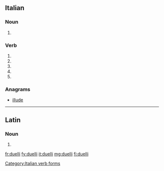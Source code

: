 ==Italian==

===Noun===
{{head|it|plural}} {{m}}

# {{plural of|duello|lang=it}}

===Verb===
{{head|it}}

# {{conjugation of|duellare||2|s|pres|ind|lang=it}}
# {{conjugation of|duellare||1|s|pres|sub|lang=it}}
# {{conjugation of|duellare||2|s|pres|sub|lang=it}}
# {{conjugation of|duellare||3|s|pres|sub|lang=it}}
# {{conjugation of|duellare||3|s|imp|lang=it}}

===Anagrams===
* [[illude#Italian|illude]]

[[Category:Italian verb forms]]

----

==Latin==

===Noun===
{{la-noun-form|duellī}}

# {{inflection of|duellum||gen|s|lang=la}}

[[fr:duelli]]
[[fy:duelli]]
[[it:duelli]]
[[mg:duelli]]
[[fi:duelli]]